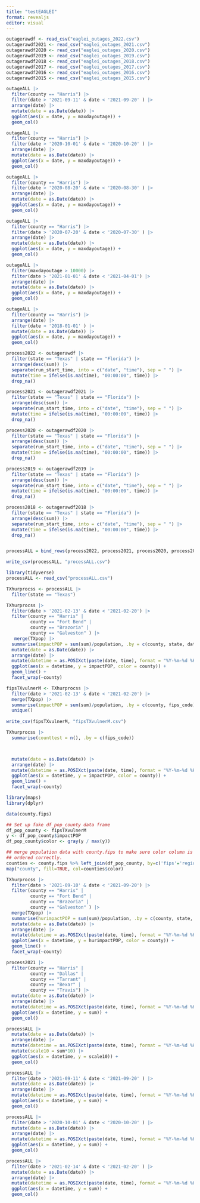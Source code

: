 ```yaml
---
title: "testEAGLEI"
format: revealjs
editor: visual
---
```


```r
outagerawdf <- read_csv("eaglei_outages_2022.csv")
outagerawdf2021 <- read_csv("eaglei_outages_2021.csv")
outagerawdf2020 <- read_csv("eaglei_outages_2020.csv")
outagerawdf2019 <- read_csv("eaglei_outages_2019.csv")
outagerawdf2018 <- read_csv("eaglei_outages_2018.csv")
outagerawdf2017 <- read_csv("eaglei_outages_2017.csv")
outagerawdf2016 <- read_csv("eaglei_outages_2016.csv")
outagerawdf2015 <- read_csv("eaglei_outages_2015.csv")
```






```r
outageALL |>
  filter(county == "Harris") |>
  filter(date > '2021-09-11' & date < '2021-09-20' ) |>
  arrange(date) |>
  mutate(date = as.Date(date)) |>
  ggplot(aes(x = date, y = maxdayoutage)) + 
  geom_col()

outageALL |>
  filter(county == "Harris") |>
  filter(date > '2020-10-01' & date < '2020-10-20' ) |>
  arrange(date) |>
  mutate(date = as.Date(date)) |>
  ggplot(aes(x = date, y = maxdayoutage)) + 
  geom_col()

outageALL |>
  filter(county == "Harris") |>
  filter(date > '2020-08-20' & date < '2020-08-30' ) |>
  arrange(date) |>
  mutate(date = as.Date(date)) |>
  ggplot(aes(x = date, y = maxdayoutage)) + 
  geom_col()

outageALL |>
  filter(county == "Harris") |>
  filter(date > '2020-07-20' & date < '2020-07-30' ) |>
  arrange(date) |>
  mutate(date = as.Date(date)) |>
  ggplot(aes(x = date, y = maxdayoutage)) + 
  geom_col()
```
```r
outageALL |>
  filter(maxdayoutage > 10000) |>
  filter(date > '2021-01-01' & date < '2021-04-01') |>
  arrange(date) |>
  mutate(date = as.Date(date)) |>
  ggplot(aes(x = date, y = maxdayoutage)) + 
  geom_col()
```


```r
outageALL |>
  filter(county == "Harris") |>
  arrange(date) |>
  filter(date > '2018-01-01' ) |>
  mutate(date = as.Date(date)) |>
  ggplot(aes(x = date, y = maxdayoutage)) + 
  geom_col()
```

```r
process2022 <- outagerawdf |>
  filter(state == "Texas" | state == "Florida") |>
  arrange(desc(sum)) |>
  separate(run_start_time, into = c("date", "time"), sep = " ") |>
  mutate(time = ifelse(is.na(time), "00:00:00", time)) |>
  drop_na() 

process2021 <- outagerawdf2021 |>
  filter(state == "Texas" | state == "Florida") |>
  arrange(desc(sum)) |>
  separate(run_start_time, into = c("date", "time"), sep = " ") |>
  mutate(time = ifelse(is.na(time), "00:00:00", time)) |>
  drop_na() 

process2020 <- outagerawdf2020 |>
  filter(state == "Texas" | state == "Florida") |>
  arrange(desc(sum)) |>
  separate(run_start_time, into = c("date", "time"), sep = " ") |>
  mutate(time = ifelse(is.na(time), "00:00:00", time)) |>
  drop_na() 

process2019 <- outagerawdf2019 |>
  filter(state == "Texas" | state == "Florida") |>
  arrange(desc(sum)) |>
  separate(run_start_time, into = c("date", "time"), sep = " ") |>
  mutate(time = ifelse(is.na(time), "00:00:00", time)) |>
  drop_na() 

process2018 <- outagerawdf2018 |>
  filter(state == "Texas" | state == "Florida") |>
  arrange(desc(sum)) |>
  separate(run_start_time, into = c("date", "time"), sep = " ") |>
  mutate(time = ifelse(is.na(time), "00:00:00", time)) |>
  drop_na() 



```
```r
processALL = bind_rows(process2022, process2021, process2020, process2019, process2018)
```
```r
write_csv(processALL, "processALL.csv") 
```

```r
library(tidyverse)
processALL <- read_csv("processALL.csv")

TXhurprocss <- processALL |>
  filter(state == "Texas")
```

```r
TXhurprocss |>
  filter(date > '2021-02-13' & date < '2021-02-20') |>
  filter(county == "Harris" | 
         county == "Fort Bend" |
         county == "Brazoria" |
         county == "Galveston" ) |>
   merge(TXpop) |>
  summarise(impactPOP = sum(sum)/population, .by = c(county, state, date, time)) |>
  mutate(date = as.Date(date)) |>
  arrange(date) |>
  mutate(datetime = as.POSIXct(paste(date, time), format = "%Y-%m-%d %H:%M:%S")) |>
  ggplot(aes(x = datetime, y = impactPOP, color = county)) + 
  geom_line() +
  facet_wrap(~county)
```
```r
fipsTXvulnerM <- TXhurprocss |>
  filter(date > '2021-02-13' & date < '2021-02-20') |>
  merge(TXpop) |>
  summarise(impactPOP = sum(sum)/population, .by = c(county, fips_code)) |>
  unique()
  
write_csv(fipsTXvulnerM, "fipsTXvulnerM.csv")

TXhurprocss |>
  summarise(counttest = n(), .by = c(fips_code))



  mutate(date = as.Date(date)) |>
  arrange(date) |>
  mutate(datetime = as.POSIXct(paste(date, time), format = "%Y-%m-%d %H:%M:%S")) |>
  ggplot(aes(x = datetime, y = impactPOP, color = county)) + 
  geom_line() +
  facet_wrap(~county)
```
```r
library(maps)
library(dplyr)

data(county.fips)

## Set up fake df_pop_county data frame
df_pop_county <- fipsTXvulnerM
y <- df_pop_county$impactPOP
df_pop_county$color <- gray(y / max(y))

## merge population data with county.fips to make sure color column is
## ordered correctly.
counties <- county.fips %>% left_join(df_pop_county, by=c('fips'='region'))
map("county", fill=TRUE, col=counties$color)
```





```r
TXhurprocss |>
  filter(date > '2021-09-10' & date < '2021-09-20') |>
  filter(county == "Harris" | 
         county == "Fort Bend" |
         county == "Brazoria" |
         county == "Galveston" ) |>
  merge(TXpop) |>
  summarise(hurimpactPOP = sum(sum)/population, .by = c(county, state, date, time)) |>
  mutate(date = as.Date(date)) |>
  arrange(date) |>
  mutate(datetime = as.POSIXct(paste(date, time), format = "%Y-%m-%d %H:%M:%S")) |>
  ggplot(aes(x = datetime, y = hurimpactPOP, color = county)) + 
  geom_line() +
  facet_wrap(~county)
```




```r
process2021 |>
  filter(county == "Harris" | 
         county == "Dallas" |
         county == "Tarrant" |
         county == "Bexar" |  
         county == "Travis") |>
  mutate(date = as.Date(date)) |>
  arrange(date) |>
  mutate(datetime = as.POSIXct(paste(date, time), format = "%Y-%m-%d %H:%M:%S")) |>
  ggplot(aes(x = datetime, y = sum)) + 
  geom_col()
```
```r
processALL |>
  mutate(date = as.Date(date)) |>
  arrange(date) |>
  mutate(datetime = as.POSIXct(paste(date, time), format = "%Y-%m-%d %H:%M:%S")) |>
  mutate(scale10 = sum*10) |>
  ggplot(aes(x = datetime, y = scale10)) + 
  geom_col()
```



```r
processALL |>
  filter(date > '2021-09-11' & date < '2021-09-20' ) |>
  mutate(date = as.Date(date)) |>
  arrange(date) |>
  mutate(datetime = as.POSIXct(paste(date, time), format = "%Y-%m-%d %H:%M:%S")) |>
  ggplot(aes(x = datetime, y = sum)) + 
  geom_col()

processALL |>
  filter(date > '2020-10-01' & date < '2020-10-20' ) |>
  mutate(date = as.Date(date)) |>
  arrange(date) |>
  mutate(datetime = as.POSIXct(paste(date, time), format = "%Y-%m-%d %H:%M:%S")) |>
  ggplot(aes(x = datetime, y = sum)) + 
  geom_col()

processALL |>
  filter(date > '2021-02-14' & date < '2021-02-20' ) |>
  mutate(date = as.Date(date)) |>
  arrange(date) |>
  mutate(datetime = as.POSIXct(paste(date, time), format = "%Y-%m-%d %H:%M:%S")) |>
  ggplot(aes(x = datetime, y = sum)) + 
  geom_col()



```










